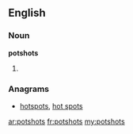 ==English==

===Noun===
'''potshots'''
# {{plural of|[[potshot]]}}

===Anagrams===
* [[hotspots#English|hotspots]], [[hot spots#English|hot spots]]

[[ar:potshots]]
[[fr:potshots]]
[[my:potshots]]